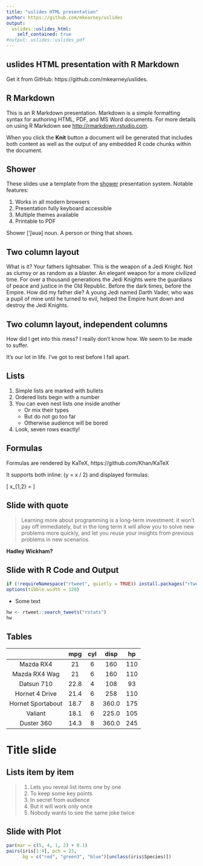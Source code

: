 ```yaml
---
title: "uslides HTML presentation"
author: https://github.com/mkearney/uslides
output: 
  uslides::uslides_html:
    self_contained: true
#output: uslides::uslides_pdf
---
```


## uslides HTML presentation with R Markdown { .white }

Get it from GitHub: https://github.com/mkearney/uslides.

## R Markdown

This is an R Markdown presentation. Markdown is a simple formatting syntax for authoring HTML, PDF, and MS Word documents. For more details on using R Markdown see <http://rmarkdown.rstudio.com>.

When you click the **Knit** button a document will be generated that includes both content as well as the output of any embedded R code chunks within the document.

## Shower

These slides use a template from the [shower](https://github.com/shower/shower) presentation system. Notable features:

1. Works in all modern browsers
1. Presentation fully keyboard accessible
1. Multiple themes available
1. Printable to PDF

<p class="note"> Shower ['ʃəuə] noun. A person or thing that shows.</p>

## Two column layout

<p class="double">
What is it? Your fathers lightsaber. This is the weapon of a Jedi Knight. Not as clumsy or as random as a blaster. An elegant weapon for a more civilized time. For over a thousand generations the Jedi Knights were the guardians of peace and justice in the Old Republic. Before the dark times, before the Empire. How did my father die? A young Jedi named Darth Vader, who was a pupil of mine until he turned to evil, helped the Empire hunt down and destroy the Jedi Knights.
</p>


## Two column layout, independent columns

<div class="double">
<p class="double-flow">
How did I get into this mess? I really don't know how. We seem to be made to suffer.
</p><p class="double-flow">
It's our lot in life. I've got to rest before I fall apart.
</p>
</div>

## Lists

1. Simple lists are marked with bullets
1. Ordered lists begin with a number
1. You can even nest lists one inside another
    * Or mix their types
    * But do not go too far
    * Otherwise audience will be bored
1. Look, seven rows exactly!

## Formulas

Formulas are rendered by KaTeX, https://github.com/Khan/KaTeX

It supports both inline: \(y = x / 2\) and displayed formulas:

\[ x_{1,2} = \frac{- b \pm \sqrt{b^2 - 4ac}}{2a} \]

## Slide with quote

> Learning more about programming is a long-term investment: it won’t pay off immediately, but in the long term it will allow you to solve new problems more quickly, and let you reuse your insights from previous problems in new scenarios.

**Hadley Wickham? **

## Slide with R Code and Output

```r
if (!requireNamespace("rtweet", quietly = TRUE)) install.packages("rtweet")
options(tibble.width = 120)
```
- Some text
```r
hw <- rtweet::search_tweets("rstats")
hw
```

## Tables

|                   |  mpg  |  cyl  |  disp  |  hp  |
|:-----------------:|:-----:|:-----:|:------:|:----:|
|     Mazda RX4     | 21    |   6   |  160   | 110  |
|   Mazda RX4 Wag   | 21    |   6   |  160   | 110  |
|    Datsun 710     | 22.8  |   4   |  108   |  93  |
|   Hornet 4 Drive  | 21.4  |   6   |  258   | 110  |
| Hornet Sportabout | 18.7  |   8   |  360.0 | 175  |
|       Valiant     | 18.1  |   6   |  225.0 | 105  |
|      Duster 360   | 14.3  |   8   |  360.0 | 245  |

# Title slide

## Lists item by item

> 1. Lets you reveal list items one by one
> 2. To keep some key points
> 3. In secret from audience
> 4. But it will work only once
> 5. Nobody wants to see the same joke twice

## Slide with Plot

```r
par(mar = c(5, 4, 1, 2) + 0.1)
pairs(iris[1:4], pch = 21,
      bg = c("red", "green3", "blue")[unclass(iris$Species)])
```
